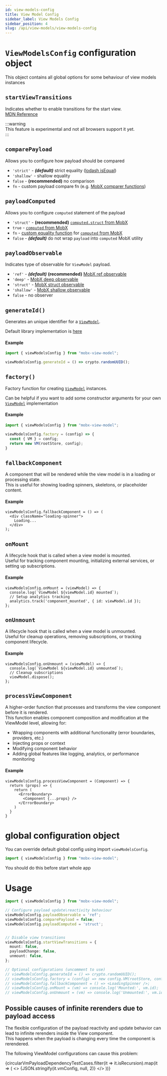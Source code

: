 ```yaml
---
id: view-models-config
title: View Model Config
sidebar_label: View Models Config
sidebar_position: 4
slug: /api/view-models/view-models-config
---
```


# `ViewModelsConfig` configuration object   
This object contains all global options for some behaviour of view models instances  


## `startViewTransitions`  
Indicates whether to enable transitions for the start view.  
[MDN Reference](https://developer.mozilla.org/docs/Web/API/View_Transitions_API)

:::warning  
This feature is experimental and not all browsers support it yet.  
:::

## `comparePayload`  
Allows you to configure how payload should be compared   

- `'strict'` - _**(default)**_ strict equality ([lodash isEqual](https://lodash.com/docs/4.17.15#isEqual))  
- `'shallow'` - shallow equality  
- `false` - **(recommended)** no comparison  
- `fn` - custom payload compare fn (e.g. [MobX comparer functions](https://mobx.js.org/computeds.html#built-in-comparers))  

## `payloadComputed`  
Allows you to configure `computed` statement of the payload  
- `'struct'` - **(recommended)** [`computed.struct` from MobX](https://mobx.js.org/computeds.html#computed-struct)  
- `true` - [`computed` from MobX](https://mobx.js.org/computeds.html)  
- `fn` - [custom equality function](https://mobx.js.org/computeds.html#equals) for [`computed` from MobX](https://mobx.js.org/computeds.html)  
- `false` - _**(default)**_ do not wrap `payload` into `computed` MobX utility  

## `payloadObservable`  
Indicates type of observable for `ViewModel` payload.  

- `'ref'` - _**(default)**_ **(recommended)** [MobX ref observable](https://mobx.js.org/api.html#observableref)  
- `'deep'` - [MobX deep observable](https://mobx.js.org/api.html#observabledeep)  
- `'struct'` - [MobX struct observable](https://mobx.js.org/api.html#observablestruct)   
- `'shallow'` - [MobX shallow observable](https://mobx.js.org/api.html#observableshallow)  
- `false` - no observer  

## `generateId()`  
Generates an unique identifier for a [`ViewModel`](/api/view-models/interface).   

Default library implementation is [here](/src/utils/create-vm-id-generator.ts#L16)  

#### Example 


```ts
import { viewModelsConfig } from "mobx-view-model";

viewModelsConfig.generateId = () => crypto.randomUUID();
```

## `factory()`  
Factory function for creating [`ViewModel`](/api/view-models/interface) instances.  

Can be helpful if you want to add some constructor arguments for your own [`ViewModel`](/api/view-models/interface) implementation  

#### Example  

```ts
import { viewModelsConfig } from "mobx-view-model";

viewModelsConfig.factory = (config) => {
  const { VM } = config;
  return new VM(rootStore, config);
}
```

## `fallbackComponent`  
A component that will be rendered while the view model is in a loading or processing state.  
This is useful for showing loading spinners, skeletons, or placeholder content.

#### Example
```tsx
viewModelsConfig.fallbackComponent = () => (
  <div className="loading-spinner">
    Loading...
  </div>
);
```

## `onMount`  
A lifecycle hook that is called when a view model is mounted.  
Useful for tracking component mounting, initializing external services, or setting up subscriptions.

#### Example
```tsx
viewModelsConfig.onMount = (viewModel) => {
  console.log(`ViewModel ${viewModel.id} mounted`);
  // Setup analytics tracking
  analytics.track('component_mounted', { id: viewModel.id });
};
```

## `onUnmount`  
A lifecycle hook that is called when a view model is unmounted.  
Useful for cleanup operations, removing subscriptions, or tracking component lifecycle.

#### Example
```tsx
viewModelsConfig.onUnmount = (viewModel) => {
  console.log(`ViewModel ${viewModel.id} unmounted`);
  // Cleanup subscriptions
  viewModel.dispose();
};
```

## `processViewComponent`  
A higher-order function that processes and transforms the view component before it is rendered.   
This function enables component composition and modification at the ViewModel level, allowing for:
- Wrapping components with additional functionality (error boundaries, providers, etc.)
- Injecting props or context
- Modifying component behavior
- Adding global features like logging, analytics, or performance monitoring

#### Example  
```tsx
viewModelsConfig.processViewComponent = (Component) => {
  return (props) => {
    return (
      <ErrorBoundary>
        <Component {...props} />
      </ErrorBoundary>
    )
  }
}
```


# global configuration object   
You can override default global config using import `viewModelsConfig`.  

```ts
import { viewModelsConfig } from "mobx-view-model";
```

You should do this before start whole app  

# Usage  

```ts
import { viewModelsConfig } from "mobx-view-model";

// Configure payload update\reactivity behaviour
viewModelsConfig.payloadObservable = 'ref';
viewModelsConfig.comparePayload = false;
viewModelsConfig.payloadComputed = 'struct';


// Disable view transitions
viewModelsConfig.startViewTransitions = {
  mount: false,
  payloadChange: false,
  unmount: false,
};

// Optional configurations (uncomment to use)
// viewModelsConfig.generateId = () => crypto.randomUUID();
// viewModelsConfig.factory = (config) => new config.VM(rootStore, config);
// viewModelsConfig.fallbackComponent = () => <LoadingSpinner />;
// viewModelsConfig.onMount = (vm) => console.log('Mounted:', vm.id);
// viewModelsConfig.onUnmount = (vm) => console.log('Unmounted:', vm.id);
```

## Possible causes of infinite rerenders due to payload access  

The flexible configuration of the payload reactivity and update behavior can lead to infinite rerenders inside the View component.  
This happens when the payload is changing every time the component is rerendered.  

The following ViewModel configurations can cause this problem:  

{circularVmPayloadDependencyTestCases.filter(it => it.isRecursion).map(it => (
  <>
    <CodeBlock language="ts">{JSON.stringify(it.vmConfig, null, 2)}</CodeBlock>
  </>
))}